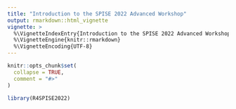 ```yaml
---
title: "Introduction to the SPISE 2022 Advanced Workshop"
output: rmarkdown::html_vignette
vignette: >
  %\VignetteIndexEntry{Introduction to the SPISE 2022 Advanced Workshop}
  %\VignetteEngine{knitr::rmarkdown}
  %\VignetteEncoding{UTF-8}
---
```


```r
knitr::opts_chunk$set(
  collapse = TRUE,
  comment = "#>"
)
```

```r
library(R4SPISE2022)
```
